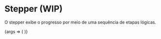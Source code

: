 
<Meta title="Molecules/Stepper" component={Stepper} />

# Stepper (WIP)

O stepper exibe o progresso por meio de uma sequência de etapas lógicas. 

<Canvas>
    <Story name="Stepper Regular" args={{ activeStep: 1 }}>
        {args => (
            <Stepper {...args}>
                <Step label="Cobrança" />
                <Step label="Meio de pagamento" />
                <Step label="Revisão" />
            </Stepper>
        )}
    </Story>
</Canvas>

